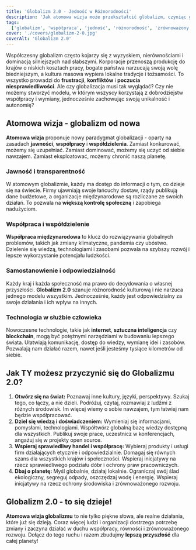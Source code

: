 ```yaml
---
title: 'Globalizm 2.0 - Jedność w Różnorodności'
description: 'Jak atomowa wizja może przekształcić globalizm, czyniąc go bardziej sprawiedliwym, zrównoważonym i korzystnym dla wszystkich mieszkańców Ziemi?'
tags:
  ['globalizm', 'współpraca', 'jedność', 'różnorodność', 'zrównoważony rozwój']
cover: './covers/globalizm-2-0.jpg'
coverAlt: 'Globalizm 2.0'
---
```


Współczesny globalizm często kojarzy się z wyzyskiem, nierównościami i dominacją silniejszych nad słabszymi. Korporacje przenoszą produkcję do krajów o niskich kosztach pracy, bogate państwa narzucają swoją wolę biedniejszym, a kultura masowa wypiera lokalne tradycje i tożsamości. To wszystko prowadzi do **frustracji**, **konfliktów** i **poczucia niesprawiedliwości**. Ale czy globalizacja musi tak wyglądać? Czy nie możemy stworzyć modelu, w którym wszyscy korzystają z dobrodziejstw współpracy i wymiany, jednocześnie zachowując swoją unikalność i autonomię?

## Atomowa wizja - globalizm od nowa

**Atomowa wizja** proponuje nowy paradygmat globalizacji - oparty na zasadach **jawności**, **współpracy** i **współdzielenia**. Zamiast konkurować, możemy się uzupełniać. Zamiast dominować, możemy się uczyć od siebie nawzajem. Zamiast eksploatować, możemy chronić naszą planetę.

### Jawność i transparentność

W atomowym globalizmie, każdy ma dostęp do informacji o tym, co dzieje się na świecie. Firmy ujawniają swoje łańcuchy dostaw, rządy publikują dane budżetowe, a organizacje międzynarodowe są rozliczane ze swoich działań. To pozwala na **większą kontrolę społeczną** i zapobiega nadużyciom.

### Współpraca i współdzielenie

**Współpraca międzynarodowa** to klucz do rozwiązywania globalnych problemów, takich jak zmiany klimatyczne, pandemia czy ubóstwo. Dzielenie się wiedzą, technologiami i zasobami pozwala na szybszy rozwój i lepsze wykorzystanie potencjału ludzkości.

### Samostanowienie i odpowiedzialność

Każdy kraj i każda społeczność ma prawo do decydowania o własnej przyszłości. **Globalizm 2.0** szanuje różnorodność kulturową i nie narzuca jednego modelu wszystkim. Jednocześnie, każdy jest odpowiedzialny za swoje działania i ich wpływ na innych.

### Technologia w służbie człowieka

Nowoczesne technologie, takie jak **internet**, **sztuczna inteligencja** czy **blockchain**, mogą być potężnymi narzędziami w budowaniu lepszego świata. Ułatwiają komunikację, dostęp do wiedzy, wymianę idei i zasobów. Pozwalają nam działać razem, nawet jeśli jesteśmy tysiące kilometrów od siebie.

## Jak TY możesz przyczynić się do Globalizmu 2.0?

1. **Otwórz się na świat:** Poznawaj inne kultury, języki, perspektywy. Szukaj tego, co łączy, a nie dzieli. Podróżuj, czytaj, rozmawiaj z ludźmi z różnych środowisk. Im więcej wiemy o sobie nawzajem, tym łatwiej nam będzie współpracować.
2. **Dziel się wiedzą i doświadczeniem:** Wymieniaj się informacjami, pomysłami, technologiami. Współtwórz globalną bazę wiedzy dostępną dla wszystkich. Publikuj swoje prace, uczestnicz w konferencjach, angażuj się w projekty open source.
3. **Wspieraj sprawiedliwy handel i współpracę:** Wybieraj produkty i usługi firm działających etycznie i odpowiedzialnie. Domagaj się równych szans dla wszystkich krajów i społeczności. Wspieraj inicjatywy na rzecz sprawiedliwego podziału dóbr i ochrony praw pracowniczych.
4. **Dbaj o planetę:** Myśl globalnie, działaj lokalnie. Ograniczaj swój ślad ekologiczny, segreguj odpady, oszczędzaj wodę i energię. Wspieraj inicjatywy na rzecz ochrony środowiska i zrównoważonego rozwoju.

## Globalizm 2.0 - to się dzieje!

**Atomowa wizja globalizmu** to nie tylko piękne słowa, ale realne działania, które już się dzieją. Coraz więcej ludzi i organizacji dostrzega potrzebę zmiany i zaczyna działać w duchu współpracy, równości i zrównoważonego rozwoju. Dołącz do tego ruchu i razem zbudujmy **lepszą przyszłość** dla całej planety!
